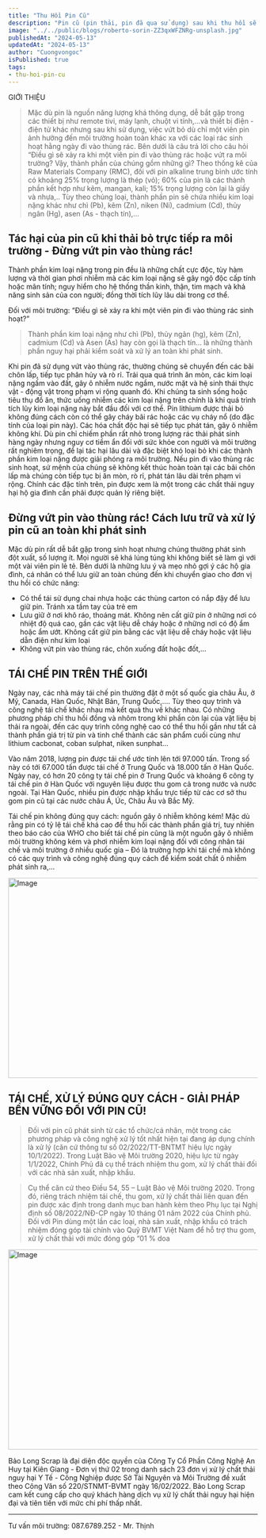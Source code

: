 ```yaml
---
title: "Thu Hồi Pin Cũ"
description: "Pin cũ (pin thải, pin đã qua sử dụng) sau khi thu hồi sẽ được chuyển giao đến các đối tác có công nghệ xử lý hàng đầu trong ngành của Môi Trường Á Châu. Môi Trường Á Châu chịu trách nhiệm và đảm bảo quá trình thu hồi – chuyển giao pin đến đầu cuối, không gây rò rỉ, pin thải được xử lý khép kín, không gây các ô nhiễm thứ cấp đối với môi trường, đáp ứng yêu cầu quản lý chất thải theo quy định hiện hành.."
image: "../../public/blogs/roberto-sorin-ZZ3qxWFZNRg-unsplash.jpg"
publishedAt: "2024-05-13"
updatedAt: "2024-05-13"
author: "Cuongvongoc"
isPublished: true
tags:   
- thu-hoi-pin-cu
---
```


GIỚI THIỆU
> Mặc dù pin là nguồn năng lượng khá thông dụng, dễ bắt gặp trong các thiết bị như remote tivi, máy lạnh, chuột vi tính,…và thiết bị điện - điện tử khác nhưng sau khi sử dụng, việc vứt bỏ dù chỉ một viên pin ảnh hưởng đến môi trường hoàn toàn khác xa với các loại rác sinh hoạt hằng ngày đi vào thùng rác. Bên dưới là câu trả lời cho câu hỏi “Điều gì sẽ xảy ra khi một viên pin đi vào thùng rác hoặc vứt ra môi trường?
> Vậy, thành phần của chúng gồm những gì? Theo thống kê của Raw Materials Company (RMC), đối với pin alkaline trung bình ước tính có khoảng 25% trọng lượng là thép (vỏ); 60% của pin là các thành phần kết hợp như kẽm, mangan, kali; 15% trọng lượng còn lại là giấy và nhựa,.. Tùy theo chủng loại, thành phần pin sẽ chứa nhiều kim loại nặng khác như chì (Pb), kẽm (Zn), niken (Ni), cadmium (Cd), thủy ngân (Hg), asen (As - thạch tín),…

## Tác hại của pin cũ khi thải bỏ trực tiếp ra môi trường - Đừng vứt pin vào thùng rác!

Thành phần kim loại nặng trong pin đều là những chất cực độc, tùy hàm lượng và thời gian phơi nhiễm mà các kim loại nặng sẽ gây ngộ độc cấp tính hoặc mãn tính; nguy hiểm cho hệ thống thần kinh, thận, tim mạch và khả năng sinh sản của con người; đồng thời tích lũy lâu dài trong cơ thể.

Đối với môi trường: “Điều gì sẽ xảy ra khi một viên pin đi vào thùng rác sinh hoạt?”
> Thành phần kim loại nặng như chì (Pb), thủy ngân (hg), kẽm (Zn), cadmium (Cd) và Asen (As) hay còn gọi là thạch tín… là những thành phần nguy hại phải kiểm soát và xử lý an toàn khi phát sinh.

Khi pin đã sử dụng vứt vào thùng rác, thường chúng sẽ chuyển đến các bãi chôn lấp, tiếp tục phân hủy và rò rỉ. Trải qua quá trình ăn mòn, các kim loại nặng ngấm vào đất, gây ô nhiễm nước ngầm, nước mặt và hệ sinh thái thực vật - động vật trong phạm vi rộng quanh đó. Khi chúng ta sinh sống hoặc tiêu thụ đồ ăn, thức uống nhiễm các kim loại nặng trên chính là khi quá trình tích lũy kim loại nặng này bắt đầu đối với cơ thể.
Pin lithium được thải bỏ không đúng cách còn có thể gây cháy bãi rác hoặc các vụ cháy nổ (do đặc tính của loại pin này). Các hóa chất độc hại sẽ tiếp tục phát tán, gây ô nhiễm không khí.
Dù pin chỉ chiếm phần rất nhỏ trong lượng rác thải phát sinh hàng ngày nhưng nguy cơ tiềm ẩn đối với sức khỏe con người và môi trường rất nghiêm trọng, để lại tác hại lâu dài và đặc biệt khó loại bỏ khi các thành phần kim loại nặng được giải phóng ra môi trường. Nếu pin đi vào thùng rác sinh hoạt, sứ mệnh của chúng sẽ không kết thúc hoàn toàn tại các bãi chôn lấp mà chúng còn tiếp tục bị ăn mòn, rò rỉ, phát tán lâu dài trên phạm vi rộng. Chính các đặc tính trên, pin được xem là một trong các chất thải nguy hại hộ gia đình cần phải được quản lý riêng biệt.

## Đừng vứt pin vào thùng rác! Cách lưu trữ và xử lý pin cũ an toàn khi phát sinh  

Mặc dù pin rất dễ bắt gặp trong sinh hoạt nhưng chúng thường phát sinh đột xuất, số lượng ít. Mọi người sẽ khá lúng túng khi không biết sẽ làm gì với một vài viên pin lẻ tẻ. Bên dưới là những lưu ý và mẹo nhỏ gợi ý các hộ gia đình, cá nhân có thể lưu giữ an toàn chúng đến khi chuyển giao cho đơn vị thu hồi có chức năng:

+ Có thể tái sử dụng chai nhựa hoặc các thùng carton có nắp đậy để lưu giữ pin. Tránh xa tầm tay của trẻ em
+ Lưu giữ ở nơi khô ráo, thoáng mát. Không nên cất giữ pin ở những nơi có nhiệt độ quá cao, gần các vật liệu dễ cháy hoặc ở những nơi có độ ẩm hoặc ẩm ướt. Không cất giữ pin bằng các vật liệu dễ cháy hoặc vật liệu dẫn điện như kim loại
+ Không vứt pin vào thùng rác, chôn xuống đất hoặc đốt,...

## TÁI CHẾ PIN TRÊN THẾ GIỚI

Ngày nay, các nhà máy tái chế pin thường đặt ở một số quốc gia châu Âu, ở Mỹ, Canada, Hàn Quốc, Nhật Bản, Trung Quốc,…. Tùy theo quy trình và công nghệ tái chế khác nhau mà kết quả thu về khác nhau. Có những phương pháp chỉ thu hồi đồng và nhôm trong khi phần còn lại của vật liệu bị thải ra ngoài, đến các quy trình công nghệ cao có thể thu hồi gần như tất cả thành phần giá trị từ pin và tinh chế thành các sản phẩm cuối cùng như lithium cacbonat, coban sulphat, niken sunphat…

Vào năm 2018, lượng pin được tái chế ước tính lên tới 97.000 tấn. Trong số này có tới 67.000 tấn được tái chế ở Trung Quốc và 18.000 tấn ở Hàn Quốc. Ngày nay, có hơn 20 công ty tái chế pin ở Trung Quốc và khoảng 6 công ty tái chế pin ở Hàn Quốc với nguyên liệu được thu gom cả trong nước và nước ngoài. Tại Hàn Quốc, nhiều pin được nhập khẩu trực tiếp từ các cơ sở thu gom pin cũ tại các nước châu Á, Úc, Châu Âu và Bắc Mỹ.

Tái chế pin không đúng quy cách: nguồn gây ô nhiễm không kém!
Mặc dù rằng pin có tỷ lệ tái chế khá cao để thu hồi các thành phần giá trị, tuy nhiên theo báo cáo của WHO cho biết tái chế pin cũng là một nguồn gây ô nhiễm môi trường không kém và phơi nhiễm kim loại nặng đối với công nhân tái chế và môi trường ở nhiều quốc gia – Đó là trường hợp khi tái chế mà không có các quy trình và công nghệ đúng quy cách để kiểm soát chất ô nhiễm phát sinh ra,...

<Image
  src="/blogs/john-cameron-QukrVl1F9Q0-unsplash.jpg"
  width="718"
  height="404"
  alt="Image"
  sizes="100vw"
/>

## TÁI CHẾ, XỬ LÝ ĐÚNG QUY CÁCH - GIẢI PHÁP BỀN VỮNG ĐỐI VỚI PIN CŨ!

> Đối với pin cũ phát sinh từ các tổ chức/cá nhân, một trong các phương pháp và công nghệ xử lý tốt nhất hiện tại đang áp dụng chính là xử lý (căn cứ thông tư số 02/2022/TT-BNTMT hiệu lực ngày 10/1/2022). Trong Luật Bảo vệ Môi trường 2020, hiệu lực từ ngày 1/1/2022, Chính Phủ đã cụ thể trách nhiệm thu gom, xử lý chất thải đối với các nhà sản xuất, nhập khẩu.

> Cụ thể căn cứ theo Điều 54, 55 – Luật Bảo vệ Môi trường 2020. Trong đó, riêng trách nhiệm tái chế, thu gom, xử lý chất thải liên quan đến pin được xác định trong danh mục ban hành kèm theo Phụ lục tại Nghị định số 08/2022/NĐ-CP ngày 10 tháng 01 năm 2022 của Chính phủ. Đối với Pin dùng một lần các loại, nhà sản xuất, nhập khẩu có trách nhiệm đóng góp tài chính vào Quỹ BVMT Việt Nam để hỗ trợ thu gom, xử lý chất thải với mức đóng góp “01 % doa

<Image
  src="/blogs/thuhoipincu.png"
  width="718"
  height="404"
  alt="Image"
  sizes="100vw"
/>

    

Bảo Long Scrap là đại diện độc quyền của Công Ty Cổ Phần Công Nghệ An Huy tại Kiên Giang - Đơn vị thứ 02 trong danh sách 23 đơn vị xử lý chất thải nguy hại Y Tế - Công Nghiệp được Sở Tài Nguyên và Môi Trường đề xuất theo Công Văn số 220/STNMT-BVMT ngày 16/02/2022.
Bảo Long Scrap cam kết cung cấp cho quý khách hàng dịch vụ xử lý chất thải nguy hại hiện đại và tiên tiến với mức chi phí thấp nhất.
_____
Tư vấn môi trường: 087.6789.252 - Mr. Thịnh